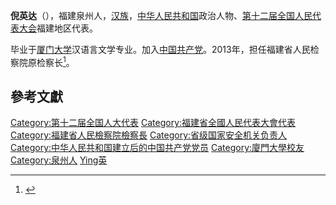 '''倪英达'''（{{bd|1951年||}}），福建泉州人，[[汉族|汉族]]，[[中华人民共和国|中华人民共和国]]政治人物、[[第十二届全国人民代表大会|第十二届全国人民代表大会]]福建地区代表。

毕业于[[厦门大学|厦门大学]]汉语言文学专业。加入[[中国共产党|中国共产党]]。2013年，担任福建省人民检察院原检察长<ref>{{cite news|title=全国人大代表信息-倪英达|url=http://210.82.31.1:8084/delegate/viewDelegate.action?dbid=121079|accessdate=2013-04-05|newspaper=全国人大网|archive-url=https://web.archive.org/web/20130713114646/http://www.npc.gov.cn/delegate/viewDelegate.action?dbid=121079|archive-date=2013-07-13|dead-url=yes}}</ref>。

==參考文獻==
{{reflist}}
{{中华人民共和国政治人物小作品}}

{{DEFAULTSORT:Ni倪}}
[[Category:第十二届全国人大代表|Category:第十二届全国人大代表]]
[[Category:福建省全國人民代表大會代表|Category:福建省全國人民代表大會代表]]
[[Category:福建省人民檢察院檢察長|Category:福建省人民檢察院檢察長]]
[[Category:省级国家安全机关负责人|Category:省级国家安全机关负责人]]
[[Category:中华人民共和国建立后的中国共产党党员|Category:中华人民共和国建立后的中国共产党党员]]
[[Category:廈門大學校友|Category:廈門大學校友]]
[[Category:泉州人|Category:泉州人]]
[[Category:倪姓|Ying英]]